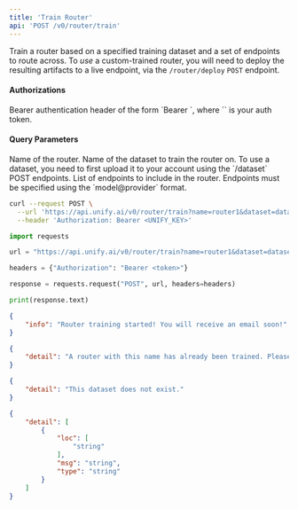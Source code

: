 ```yaml
---
title: 'Train Router'
api: 'POST /v0/router/train'
---
```

Train a router based on a specified training dataset and a set of endpoints to route
across. To *use* a custom-trained router, you will need to deploy the resulting
artifacts to a live endpoint, via the `/router/deploy` `POST` endpoint.

#### Authorizations

<ParamField header="Authorization" type="string" required="true">
  Bearer authentication header of the form `Bearer <token>`, where `<token>` is your auth token.
</ParamField>

#### Query Parameters

<ParamField query="name" type="string" required="true">
Name of the router.
</ParamField>

<ParamField query="dataset" type="string" required="true">
Name of the dataset to train the router on. To use a dataset, you need to first upload it to your account using the `/dataset` POST endpoints.
</ParamField>

<ParamField query="endpoints" type="array" required="true">
List of endpoints to include in the router. Endpoints must be specified using the `model@provider` format.
</ParamField>

<RequestExample>

```bash cURL
curl --request POST \
  --url 'https://api.unify.ai/v0/router/train?name=router1&dataset=dataset1&endpoints=['gpt-4o-mini@openai',%20'claude-3.5-sonnet@anthropic',%20'llama-3.1-405b-chat@fireworks-ai']' \
  --header 'Authorization: Bearer <UNIFY_KEY>'
```

```python Python
import requests

url = "https://api.unify.ai/v0/router/train?name=router1&dataset=dataset1&endpoints=['gpt-4o-mini@openai',%20'claude-3.5-sonnet@anthropic',%20'llama-3.1-405b-chat@fireworks-ai']"

headers = {"Authorization": "Bearer <token>"}

response = requests.request("POST", url, headers=headers)

print(response.text)
```

</RequestExample>
<ResponseExample>

```json 200
{
    "info": "Router training started! You will receive an email soon!"
}
```

```json 400
{
    "detail": "A router with this name has already been trained. Please, choose a different one."
}
```

```json 404
{
    "detail": "This dataset does not exist."
}
```

```json 422
{
    "detail": [
        {
            "loc": [
                "string"
            ],
            "msg": "string",
            "type": "string"
        }
    ]
}
```

</ResponseExample>
